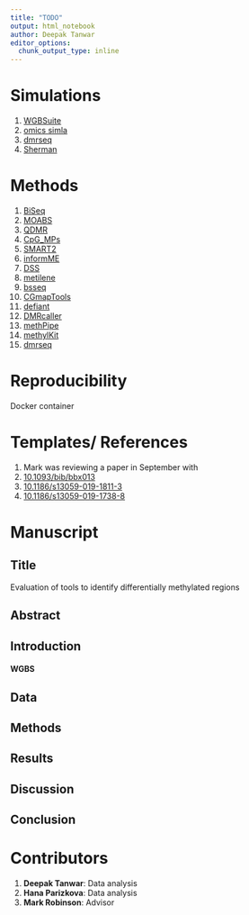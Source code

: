 ```yaml
---
title: "TODO"
output: html_notebook
author: Deepak Tanwar
editor_options: 
  chunk_output_type: inline
---
```



# Simulations
1. [WGBSuite](http://www.wgbssuite.org.uk/)
2. [omics simla](https://omicssimla.sourceforge.io/WGBSinput.html)
3. [dmrseq](https://bioconductor.org/packages/release/bioc/html/dmrseq.html)
4. [Sherman](https://github.com/FelixKrueger/Sherman/blob/master/Sherman_User_Manual.md)


# Methods
1. [BiSeq](https://bioconductor.org/packages/release/bioc/html/BiSeq.html)
2. [MOABS](https://github.com/sunnyisgalaxy/moabs)
3. [QDMR](http://bioinfo.hrbmu.edu.cn/qdmr/)
4. [CpG_MPs](https://github.com/Kinspact/CpG_MPs)
5. [SMART2](http://fame.edbc.org/smart/index.html)
6. [informME](https://github.com/GarrettJenkinson/informME)
7. [DSS](http://bioconductor.org/packages/release/bioc/html/DSS.html)
8. [metilene](https://www.bioinf.uni-leipzig.de/Software/metilene/)
9. [bsseq](https://bioconductor.org/packages/release/bioc/html/bsseq.html)
10. [CGmapTools](https://cgmaptools.github.io/)
11. [defiant](https://github.com/hhg7/defiant)
12. [DMRcaller](https://bioconductor.org/packages/release/bioc/html/DMRcaller.html)
13. [methPipe](http://smithlabresearch.org/software/methpipe/)
14. [methylKit](https://bioconductor.org/packages/release/bioc/html/methylKit.html)
15. [dmrseq](https://bioconductor.org/packages/release/bioc/html/dmrseq.html)


# Reproducibility
Docker container


# Templates/ References

1. Mark was reviewing a paper in September with 
2. [10.1093/bib/bbx013](./references/papers/bbx013.pdf)
3. [10.1186/s13059-019-1811-3](./references/papers/s13059-019-1811-3.pdf)
4. [10.1186/s13059-019-1738-8](https://genomebiology.biomedcentral.com/articles/10.1186/s13059-019-1738-8)

<!-- # RRBS -->
<!-- 1. Simulated RRBS data -->
<!-- 2. Same tools on RRBS -->
<!-- 3. Same plots -->


# Manuscript

## Title
Evaluation of tools to identify differentially methylated regions

## Abstract

## Introduction

#### WGBS

## Data

## Methods

## Results

## Discussion

## Conclusion

# Contributors
1. **Deepak Tanwar**: Data analysis
2. **Hana Parizkova**: Data analysis
3. **Mark Robinson**: Advisor
